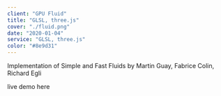 ```yaml
---
client: "GPU Fluid"
title: "GLSL, three.js"
cover: "./fluid.png"
date: "2020-01-04"
service: "GLSL, three.js"
color: "#8e9d31"
---
```

Implementation of Simple and Fast Fluids by Martin Guay, Fabrice Colin, Richard Egli

live demo here
